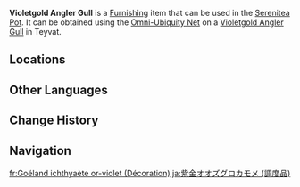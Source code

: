 {{About|the furnishing|the wildlife|Violetgold Angler Gull}}
{{Furnishing Infobox
|title          = Violetgold Angler Gull
|id             = 369174
|image          = Item Violetgold Angler Gull (Furnishing).png
|category       = Animal
|subcategory    = Outdoor Creature
|quality        = 3
|adeptal_energy = 100
|load           = 450
|reduced_load   = 450
|description    = The Violetgold Angler Gull is a medium-sized seabird with violet and gold plumage whose primary habitat is in [[Fontaine]].<br>They are not a timid bird species and have been known to snatch greasy food from the hands of passersby at the port. Sometimes, they are even bold enough to try stealing fresh catch from fishing boats.<br>On the bright side, after they stole [[Tubby]]'s snacks, Tubby furiously threw huge teacup lids at them. Every single lid struck home, shooting down its intended target. Now, the Violetgold Angler Gulls living in the Serenitea Pot are much better behaved, and the worst mischief they get up to is flocking together to discuss "how to get Tubby to give them some snacks."
|mention        = Tubby
|source1        = Omni-Ubiquity Net
}}
'''Violetgold Angler Gull''' is a [[Furnishing]] item that can be used in the [[Serenitea Pot]]. It can be obtained using the [[Omni-Ubiquity Net]] on a [[Violetgold Angler Gull]] in Teyvat.

==Locations==
{{Transclude|Violetgold Angler Gull|Locations}}

==Other Languages==
{{Other Languages
|Transclude=Violetgold Angler Gull
}}

==Change History==
{{Change History|4.0}}

==Navigation==
{{Furnishing Navbox/Living|Animal}}

[[fr:Goéland ichthyaète or-violet (Décoration)]]
[[ja:紫金オオズグロカモメ (調度品)]]
